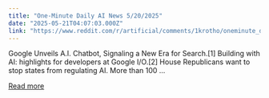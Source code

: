 ```yaml
---
title: "One-Minute Daily AI News 5/20/2025"
date: "2025-05-21T04:07:03.000Z"
link: "https://www.reddit.com/r/artificial/comments/1krotho/oneminute_daily_ai_news_5202025/"
---
```


Google Unveils A.I. Chatbot, Signaling a New Era for Search.[1]
 Building with AI: highlights for developers at Google I/O.[2]
 House Republicans want to stop states from regulating AI. More than 100 ...

[Read more](https://www.reddit.com/r/artificial/comments/1krotho/oneminute_daily_ai_news_5202025/)
